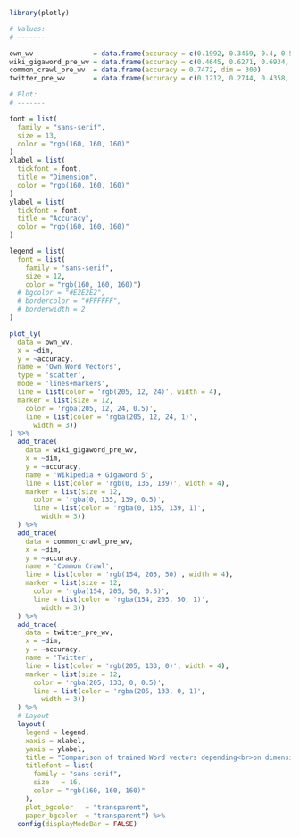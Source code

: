 ```r
library(plotly)

# Values:
# -------

own_wv               = data.frame(accuracy = c(0.1992, 0.3469, 0.4, 0.5, 0.5300, 0.7), dim = c(25, 50, 100, 200, 300, 500))
wiki_gigaword_pre_wv = data.frame(accuracy = c(0.4645, 0.6271, 0.6934, 0.7157), dim = c(50, 100, 200, 300))
common_crawl_pre_wv  = data.frame(accuracy = 0.7472, dim = 300)
twitter_pre_wv       = data.frame(accuracy = c(0.1212, 0.2744, 0.4358, 0.5385), dim = c(25, 50, 100, 200))

# Plot:
# -------

font = list(
  family = "sans-serif",
  size = 13,
  color = "rgb(160, 160, 160)"
)
xlabel = list(
  tickfont = font,
  title = "Dimension",
  color = "rgb(160, 160, 160)"
)
ylabel = list(
  tickfont = font,
  title = "Accuracy",
  color = "rgb(160, 160, 160)"
)

legend = list(
  font = list(
    family = "sans-serif",
    size = 12,
    color = "rgb(160, 160, 160)")
  # bgcolor = "#E2E2E2",
  # bordercolor = "#FFFFFF",
  # borderwidth = 2
)

plot_ly(
  data = own_wv, 
  x = ~dim, 
  y = ~accuracy, 
  name = 'Own Word Vectors', 
  type = 'scatter', 
  mode = 'lines+markers',
  line = list(color = 'rgb(205, 12, 24)', width = 4),
  marker = list(size = 12,
    color = 'rgba(205, 12, 24, 0.5)',
    line = list(color = 'rgba(205, 12, 24, 1)',
      width = 3))
) %>%
  add_trace(
    data = wiki_gigaword_pre_wv, 
    x = ~dim, 
    y = ~accuracy, 
    name = 'Wikipedia + Gigaword 5', 
    line = list(color = 'rgb(0, 135, 139)', width = 4),
    marker = list(size = 12,
      color = 'rgba(0, 135, 139, 0.5)',
      line = list(color = 'rgba(0, 135, 139, 1)',
        width = 3))
  ) %>%
  add_trace(
    data = common_crawl_pre_wv, 
    x = ~dim, 
    y = ~accuracy, 
    name = 'Common Crawl', 
    line = list(color = 'rgb(154, 205, 50)', width = 4),
    marker = list(size = 12,
      color = 'rgba(154, 205, 50, 0.5)',
      line = list(color = 'rgba(154, 205, 50, 1)',
        width = 3))
  ) %>%
  add_trace(
    data = twitter_pre_wv, 
    x = ~dim, 
    y = ~accuracy, 
    name = 'Twitter', 
    line = list(color = 'rgb(205, 133, 0)', width = 4),
    marker = list(size = 12,
      color = 'rgba(205, 133, 0, 0.5)',
      line = list(color = 'rgba(205, 133, 0, 1)',
        width = 3))
  ) %>%
  # Layout
  layout(
    legend = legend,
    xaxis = xlabel,
    yaxis = ylabel,
    title = "Comparison of trained Word vectors depending<br>on dimension and corpus",
    titlefont = list(
      family = "sans-serif",
      size   = 16,
      color = "rgb(160, 160, 160)"
    ),
    plot_bgcolor   = "transparent",
    paper_bgcolor  = "transparent") %>%
  config(displayModeBar = FALSE)

```